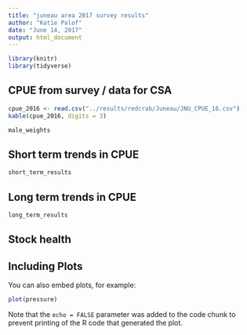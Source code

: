 ```yaml
---
title: "juneau area 2017 survey results"
author: "Katie Palof"
date: "June 14, 2017"
output: html_document
---
```


```r
library(knitr)
library(tidyverse)
```

## CPUE from survey / data for CSA
```r
cpue_2016 <- read.csv("../results/redcrab/Juneau/JNU_CPUE_16.csv")
kable(cpue_2016, digits = 3)

```
```r
male_weights
```

## Short term trends in CPUE
```r
short_term_results
```
## Long term trends in CPUE
```r
long_term_results
```



## Stock health




## Including Plots

You can also embed plots, for example:

```r
plot(pressure)
```

Note that the `echo = FALSE` parameter was added to the code chunk to prevent printing of the R code that generated the plot.
